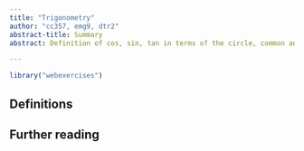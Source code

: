 ```yaml
---
title: "Trigonometry"
author: "cc357, emg9, dtr2"
abstract-title: Summary
abstract: Definition of cos, sin, tan in terms of the circle, common angles and values of cos, sin, tan at these angles, properties of sin, cos, tan

---
```


```r
library("webexercises")
```


## Definitions



## Further reading {-}



